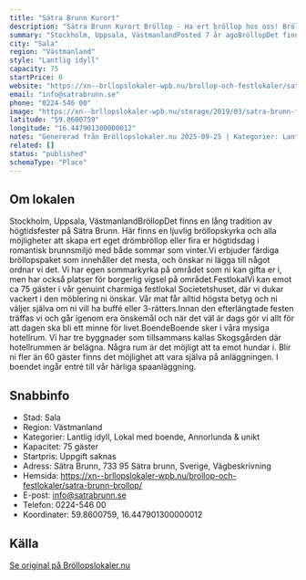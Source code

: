 ```yaml
---
title: "Sätra Brunn Kurort"
description: "Sätra Brunn Kurort Bröllop - Ha ert bröllop hos oss! Bröllopslokal Västerås. Skicka gärna en förfrågan så hjälper vi Er!"
summary: "Stockholm, Uppsala, VästmanlandPosted 7 år agoBröllopDet finns en lång tradition av högtidsfester på Sätra Brunn. Här finns en ljuvlig bröllopskyrka och alla möjligheter att skapa ert eget…"
city: "Sala"
region: "Västmanland"
style: "Lantlig idyll"
capacity: 75
startPrice: 0
website: "https://xn--brllopslokaler-wpb.nu/brollop-och-festlokaler/satra-brunn-brollop/"
email: "info@satrabrunn.se"
phone: "0224-546 00"
image: "https://xn--brllopslokaler-wpb.nu/storage/2019/03/satra-brunn-festlokal-visningsb.webp"
latitude: "59.8600759"
longitude: "16.447901300000012"
notes: "Genererad från Bröllopslokaler.nu 2025-09-25 | Kategorier: Lantlig idyll, Lokal med boende, Annorlunda & unikt"
related: []
status: "published"
schemaType: "Place"
---
```


## Om lokalen

Stockholm, Uppsala, VästmanlandBröllopDet finns en lång tradition av högtidsfester på Sätra Brunn. Här finns en ljuvlig bröllopskyrka och alla möjligheter att skapa ert eget drömbröllop eller fira er högtidsdag i romantisk brunnsmiljö med både sommar som vinter.Vi erbjuder färdiga bröllopspaket som innehåller det mesta, och önskar ni lägga till något ordnar vi det. Vi har egen sommarkyrka på området som ni kan gifta er i, men har också platser för borgerlig vigsel på området.FestlokalVi kan emot ca 75 gäster i vår genuint charmiga festlokal Societetshuset, där vi dukar vackert i den möblering ni önskar. Vår mat får alltid högsta betyg och ni väljer själva om ni vill ha buffé eller 3-rätters.Innan den efterlängtade festen träffas vi och går igenom era önskemål och när det väl är dags gör vi allt för att dagen ska bli ett minne för livet.BoendeBoende sker i våra mysiga hotellrum. Vi har tre byggnader som tillsammans kallas Skogsgården där hotellrummen är belägna. Några rum är det möjligt att ta emot hundar i. Blir ni fler än 60 gäster finns det möjlighet att vara själva på anläggningen. I boendet ingår entré till vår härliga spaanläggning.

## Snabbinfo

- Stad: Sala
- Region: Västmanland
- Kategorier: Lantlig idyll, Lokal med boende, Annorlunda & unikt
- Kapacitet: 75 gäster
- Startpris: Uppgift saknas
- Adress: Sätra Brunn, 733 95 Sätra brunn, Sverige, Vägbeskrivning
- Hemsida: https://xn--brllopslokaler-wpb.nu/brollop-och-festlokaler/satra-brunn-brollop/
- E-post: info@satrabrunn.se
- Telefon: 0224-546 00
- Koordinater: 59.8600759, 16.447901300000012

## Källa

[Se original på Bröllopslokaler.nu](https://xn--brllopslokaler-wpb.nu/brollop-och-festlokaler/satra-brunn-brollop/)
